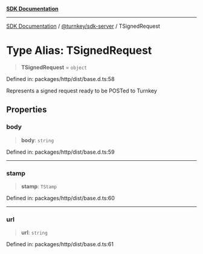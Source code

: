 [**SDK Documentation**](../../../README.mdx)

***

[SDK Documentation](../../../packages.mdx) / [@turnkey/sdk-server](../README.mdx) / TSignedRequest

# Type Alias: TSignedRequest

> **TSignedRequest** = `object`

Defined in: packages/http/dist/base.d.ts:58

Represents a signed request ready to be POSTed to Turnkey

## Properties

### body

> **body**: `string`

Defined in: packages/http/dist/base.d.ts:59

***

### stamp

> **stamp**: `TStamp`

Defined in: packages/http/dist/base.d.ts:60

***

### url

> **url**: `string`

Defined in: packages/http/dist/base.d.ts:61
